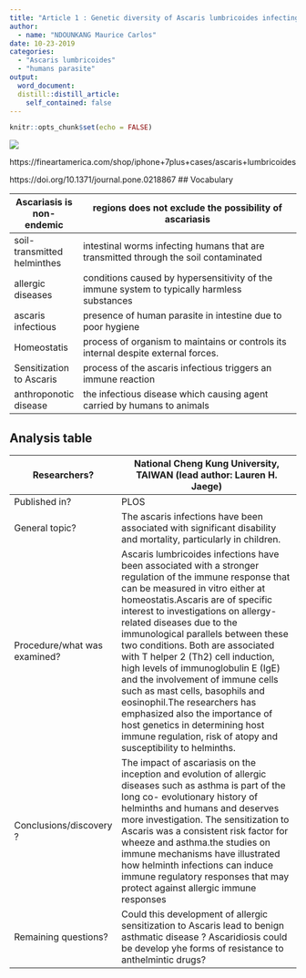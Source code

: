 ```yaml
---
title: "Article 1 : Genetic diversity of Ascaris lumbricoides infecting humans"
author:
  - name: "NDOUNKANG Maurice Carlos"
date: 10-23-2019
categories:
  - "Ascaris lumbricoides"
  - "humans parasite"
output:
  word_document:
  distill::distill_article:
    self_contained: false
---
```


```r
knitr::opts_chunk$set(echo = FALSE)

```


![](image/5441031.jpg)

https://fineartamerica.com/shop/iphone+7plus+cases/ascaris+lumbricoides

https://doi.org/10.1371/journal.pone.0218867
## Vocabulary

| Ascariasis is non-endemic  |  regions does not exclude the possibility of ascariasis                                                                                                                                                                                                                                                                                                          |
| -------------------------- | ------------------------------------------------------------------------------------------------------------------------------------------------------- | 
| soil-transmitted helminthes     | intestinal worms infecting humans that are transmitted through the  soil contaminated                                                                                                                                                                                                      |
| allergic diseases   | conditions caused by hypersensitivity of the immune system to typically harmless substances                                                                                                                                                                                                           |
| ascaris infectious         |  presence of human parasite  in intestine due to  poor hygiene                                                                                                                                                                                                                                                              |
| Homeostatis                | process of organism to maintains or controls its internal despite external forces.                                                                                                                                                                                                                                                                                                                                                          |
| Sensitization to Ascaris   |process of the ascaris infectious triggers an immune reaction                                                                                                                                                                                                                                                                                                                                                                                  |
| anthroponotic disease      | the infectious disease  which causing agent carried by humans to animals                                                                                                                                                                                            |

## Analysis table


| Researchers?                 | National Cheng Kung University, TAIWAN (lead author: Lauren H. Jaege)                                                                                                                                                                                                                                                                                            |
| ---------------------------- | ------------------------------------------------------------------------------------------------------------------------------------------------------------------------------------------------------------------------------------------------------------------------------------------------------------------------------------------------------------------------------------------------------------------------------------------------------------------------------------------------------------------------------------------------------------------------------------------------------------------------------------------------------- |
| Published in?                | PLOS|ONE https://doi.org/10.1371/journal.pone.0218867 (24/06/2019)                                                                                                                                                                                      |
| General topic?               | The ascaris infections have been associated with significant disability and mortality, particularly in children.                                                                                                                                                                                                                                                                                                                                                   |
| Procedure/what was examined? |   Ascaris lumbricoides infections have been associated with a stronger regulation of the immune response that can be measured in vitro either at homeostatis.Ascaris are of specific interest to investigations on allergy-related diseases due to the immunological parallels between these two conditions. Both are associated with T helper 2 (Th2) cell induction, high levels of immunoglobulin E (IgE) and the involvement of immune cells such as mast cells, basophils and eosinophil.The researchers has emphasized also the importance of host genetics in determining host immune regulation, risk of atopy and susceptibility to helminths.                                                                                                                                                                                                                                                                                                           |
| Conclusions/discovery ?      | The impact of ascariasis on the inception and evolution of allergic diseases such as asthma is part of the long co- evolutionary history of helminths and humans and deserves more investigation. The sensitization to Ascaris  was a consistent risk factor for wheeze and asthma.the studies on immune mechanisms have illustrated how helminth infections can induce immune regulatory responses that may protect against allergic immune responses                                                                                                                                                                                                  |
| Remaining questions?         | Could this development of allergic sensitization to Ascaris lead to benign asthmatic disease ? Ascaridiosis could be develop yhe forms of resistance to anthelmintic drugs?                                                                                                                                                                                                                                                                                                                                                                                                                                                        |


